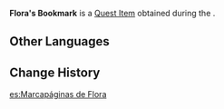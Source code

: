 {{Item Infobox
|id           = 100543
|image        = Item Quest Gift.png
|type         = Quest Items
|description  = A bookmark given to you by [[Flora]]. Made from a dried-out [[Windwheel Aster]], even in its box you barely notice the weight of it.
|source1      = Given during [[Equivalent Exchange]]
}}
'''Flora's Bookmark''' is a [[Quest Item]] obtained during the {{Quest|Equivalent Exchange}}.

==Other Languages==
{{Other Languages
|default_hidden = 1
|en      = Flora's Bookmark
|zhs     = 芙萝拉的书签
|zhs_rm  = Fúluólā de Shūqiān
|zht     = 芙蘿拉的書籤
|zht_rm  = Fúluólā de Shūqiān
|ja      = フローラのしおり
|ja_rm   = Furoora no Shiori
|ko      = 플로라의 책갈피
|ko_rm   = Peullora-ui Chaekgalpi
|es      = Marcapáginas de Flora
|fr      = Marque-page de Flora
|ru      = Закладка Флоры
|th      = ที่คั่นหนังสือของ Flora
|th_rm   = Thi Khan Nangsue khong Flora
|vi      = Giấy nhớ của Flora
|de      = Floras Lesezeichen
|id      = Pembatas Buku Flora
|pt      = Marca-páginas de Flora
|tr      = Flora'nın Kitap Ayracı
|it      = Segnalibro di Flora
}}

==Change History==
{{Change History|1.0}}

[[es:Marcapáginas de Flora]]